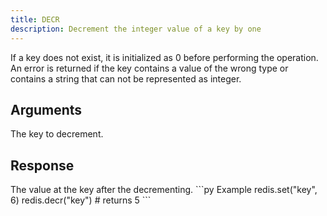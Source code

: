 ```yaml
---
title: DECR
description: Decrement the integer value of a key by one
---
```


If a key does not exist, it is initialized as 0 before performing the operation. An error is returned if the key contains a value of the wrong type or contains a string that can not be represented as integer.

## Arguments

<ParamField body="key" type="string" required>
The key to decrement.
</ParamField>


## Response

<ResponseField  type="integer" required>
The value at the key after the decrementing.
</ResponseField>

<RequestExample>
```py Example
redis.set("key", 6)
redis.decr("key")
# returns 5
```
</RequestExample>
